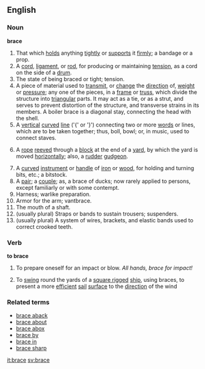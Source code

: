 ==English==

===Noun===

'''brace'''

#That which [[hold]]s anything [[tightly]] or [[supports]] it [[firmly]]; a bandage or a prop.
#A [[cord]], [[ligament]], or [[rod]], for producing or maintaining [[tension]], as a cord on the side of a [[drum]].
#The state of being braced or tight; tension.
#A piece of material used to [[transmit]], or [[change]] the [[direction]] of, [[weight]] or [[pressure]]; any one of the pieces, in a [[frame]] or [[truss]], which divide the structure into [[triangular]] parts. It may act as a tie, or as a strut, and serves to prevent distortion of the structure, and transverse strains in its members. A boiler brace is a diagonal stay, connecting the head with the shell.
#A [[vertical]] [[curved]] [[line]] ('{' or '}') connecting two or more [[word]]s or lines, which are to be taken together; thus, boll, bowl; or, in music, used to connect staves.
#{{nautical}} A [[rope]] [[reeved]] through a [[block]] at the end of a [[yard]], by which the yard is moved [[horizontally]]; also, a [[rudder]] [[gudgeon]].
#A [[curved]] [[instrument]] or [[handle]] of [[iron]] or [[wood]], for holding and turning bits, etc.; a bitstock.
#A [[pair]]; a [[couple]]; as, a brace of ducks; now rarely applied to persons, except familiarly or with some contempt.
#Harness; warlike preparation.
#Armor for the arm; vantbrace.
#The mouth of a shaft.
#(usually plural) Straps or bands to sustain trousers; suspenders.
#(usually plural) A system of wires, brackets, and elastic bands used to correct crooked teeth.

===Verb===
'''to brace'''
#To prepare oneself for an impact or blow. ''All hands, brace for impact!''
#{{nautical}} To [[swing]] round the yards of a [[square rigged]] [[ship]], using braces, to present a more [[efficient]] [[sail]] [[surface]] to the [[direction]] of the wind

===Related terms===
*[[brace aback]]
*[[brace about]]
*[[brace abox]]
*[[brace by]]
*[[brace in]]
*[[brace sharp]]

[[it:brace]]
[[sv:brace]]